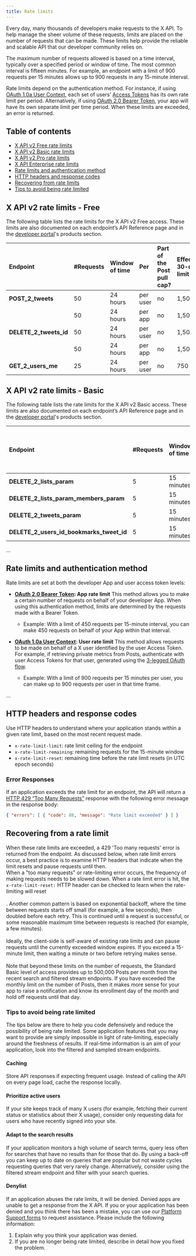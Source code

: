 ```yaml
---
title: Rate limits
---
```



Every day, many thousands of developers make requests to the X API. To help manage the sheer volume of these requests, limits are placed on the number of requests that can be made. These limits help provide the reliable and scalable API that our developer community relies on.

The maximum number of requests allowed is based on a time interval, typically over a specified period or window of time. The most common interval is fifteen minutes. For example, an endpoint with a limit of 900 requests per 15 minutes allows up to 900 requests in any 15-minute interval.

Rate limits depend on the authentication method. For instance, if using [OAuth 1.0a User Context](/resources/fundamentals/authentication), each set of users’ [Access Tokens](/resources/fundamentals/authentication#obtaining-access-tokens-using-3-legged-oauth-flow) has its own rate limit per period. Alternatively, if using [OAuth 2.0 Bearer Token](/resources/fundamentals/authentication#oauth-2-0), your app will have its own separate limit per time period. When these limits are exceeded, an error is returned.

## Table of contents

- [X API v2 Free rate limits](#v2-limits-free)
- [X API v2 Basic rate limits](#v2-limits-basic)
- [X API v2 Pro rate limits](#v2-limits-pro)
- [X API Enterprise rate limits](#v2-limits-enterprise)
- [Rate limits and authentication method](#auth)
- [HTTP headers and response codes](#headers-and-codes)
- [Recovering from rate limits](#recovering)
- [Tips to avoid being rate limited](#tips)

## X API v2 rate limits - Free

The following table lists the rate limits for the X API v2 Free access. These limits are also documented on each endpoint’s API Reference page and in the [developer portal](/resources/fundamentals/developer-portal)'s products section.

| Endpoint                | #Requests | Window of time | Per      | Part of the Post pull cap? | Effective 30-day limit |
|:-------------------------|:-----------|:----------------|:----------|:----------------------------|:-------------------------|
| **POST_2_tweets**       | 50        | 24 hours      | per user | no                         | 1,500                   |
|                         | 50        | 24 hours      | per app  | no                         | 1,500                   |
| **DELETE_2_tweets_id**  | 50        | 24 hours      | per user | no                         | 1,500                   |
|                         | 50        | 24 hours      | per app  | no                         | 1,500                   |
| **GET_2_users_me**      | 25        | 24 hours      | per user | no                         | 750                     |

## X API v2 rate limits - Basic

The following table lists the rate limits for the X API v2 Basic access. These limits are also documented on each endpoint’s API Reference page and in the [developer portal](/resources/fundamentals/developer-portal)'s products section.

| Endpoint                                | #Requests | Window of time | Per      | Part of the Post pull cap? | Effective 30-day limit |
|:-----------------------------------------|:-----------|:----------------|:----------|:----------------------------|:-------------------------|
| **DELETE_2_lists_param**                | 5         | 15 minutes     | per user | no                         | 14,400                  |
| **DELETE_2_lists_param_members_param**  | 5         | 15 minutes     | per user | no                         | 14,400                  |
| **DELETE_2_tweets_param**               | 5         | 15 minutes     | per user | no                         | 14,400                  |
| **DELETE_2_users_id_bookmarks_tweet_id**| 5         | 15 minutes     | per user | no                         | 14,400                  |

...

## Rate limits and authentication method

Rate limits are set at both the developer App and user access token levels:

- **[OAuth 2.0 Bearer Token](/resources/fundamentals/authentication#oauth-2-0): App rate limit**
  This method allows you to make a certain number of requests on behalf of your developer App. When using this authentication method, limits are determined by the requests made with a Bearer Token.
  - Example: With a limit of 450 requests per 15-minute interval, you can make 450 requests on behalf of your App within that interval.

- **[OAuth 1.0a User Context](/resources/fundamentals/authentication): User rate limit**
  This method allows requests to be made on behalf of a X user identified by the user Access Token. For example, if retrieving private metrics from Posts, authenticate with user Access Tokens for that user, generated using the [3-legged OAuth flow](/resources/fundamentals/authentication#obtaining-access-tokens-using-3-legged-oauth-flow).
  - Example: With a limit of 900 requests per 15 minutes per user, you can make up to 900 requests per user in that time frame.

...

## HTTP headers and response codes

Use HTTP headers to understand where your application stands within a given rate limit, based on the most recent request made.

- `x-rate-limit-limit`: rate limit ceiling for the endpoint
- `x-rate-limit-remaining`: remaining requests for the 15-minute window
- `x-rate-limit-reset`: remaining time before the rate limit resets (in UTC epoch seconds)

### Error Responses
If an application exceeds the rate limit for an endpoint, the API will return a [HTTP 429 “Too Many Requests”](http://tools.ietf.org/html/rfc6585) response with the following error message in the response body:

```json
{ "errors": [ { "code": 88, "message": "Rate limit exceeded" } ] }
```

## Recovering from a rate limit

When these rate limits are exceeded, a 429 'Too many requests' error is returned from the endpoint. As discussed below, when rate limit errors occur, a best practice is to examine HTTP headers that indicate when the limit resets and pause requests until then.<br/>When a "too many requests" or rate-limiting error occurs, the frequency of making requests needs to be slowed down. When a rate limit error is hit, the `x-rate-limit-reset:` HTTP header can be checked to learn when the rate-limiting will reset<br/><br/>. Another common pattern is based on exponential backoff, where the time between requests starts off small (for example, a few seconds), then doubled before each retry. This is continued until a request is successful, or some reasonable maximum time between requests is reached (for example, a few minutes).<br/><br/> Ideally, the client-side is self-aware of existing rate limits and can pause requests until the currently exceeded window expires. If you exceed a 15-minute limit, then waiting a minute or two before retrying makes sense.<br/><br/> Note that beyond these limits on the number of requests, the Standard Basic level of access provides up to 500,000 Posts per month from the recent search and filtered stream endpoints. If you have exceeded the monthly limit on the number of Posts, then it makes more sense for your app to raise a notification and know its enrollment day of the month and hold off requests until that day.

### Tips to avoid being rate limited
The tips below are there to help you code defensively and reduce the possibility of being rate limited. Some application features that you may want to provide are simply impossible in light of rate-limiting, especially around the freshness of results. If real-time information is an aim of your application, look into the filtered and sampled stream endpoints.

#### Caching
Store API responses if expecting frequent usage. Instead of calling the API on every page load, cache the response locally.

#### Prioritize active users
If your site keeps track of many X users (for example, fetching their current status or statistics about their X usage), consider only requesting data for users who have recently signed into your site.

#### Adapt to the search results
If your application monitors a high volume of search terms, query less often for searches that have no results than for those that do. By using a back-off you can keep up to date on queries that are popular but not waste cycles requesting queries that very rarely change. Alternatively, consider using the filtered stream endpoint and filter with your search queries.

#### Denylist
If an application abuses the rate limits, it will be denied. Denied apps are unable to get a response from the X API. If you or your application has been denied and you think there has been a mistake, you can use our [Platform Support forms](https://support.twitter.com/forms/platform) to request assistance. Please include the following information:
1.  Explain why you think your application was denied.
2.  If you are no longer being rate limited, describe in detail how you fixed the problem.

